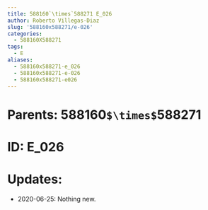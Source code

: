 ```yaml
---
title: 588160`\times`588271 E_026
author: Roberto Villegas-Diaz
slug: '588160x588271/e-026'
categories:
  - 588160X588271
tags:
  - E
aliases:
  - 588160x588271-e_026
  - 588160x588271-e-026
  - 588160x588271-e026
---
```


# **Parents**: 588160`$\times$`588271
# **ID**: E_026
# **Updates**: 
 - 2020-06-25: Nothing new.
